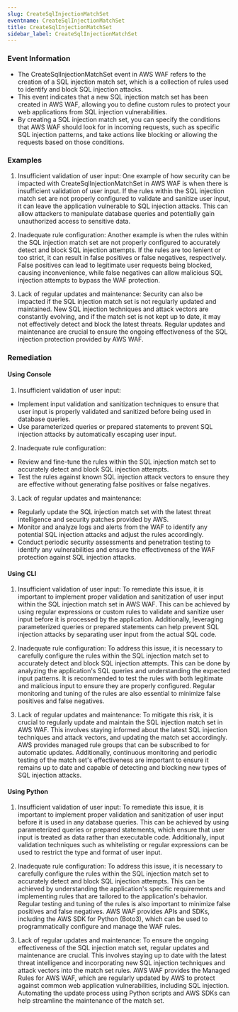 ```yaml
--- 
slug: CreateSqlInjectionMatchSet
eventname: CreateSqlInjectionMatchSet
title: CreateSqlInjectionMatchSet
sidebar_label: CreateSqlInjectionMatchSet
---
```

                       
### Event Information

- The CreateSqlInjectionMatchSet event in AWS WAF refers to the creation of a SQL injection match set, which is a collection of rules used to identify and block SQL injection attacks.
- This event indicates that a new SQL injection match set has been created in AWS WAF, allowing you to define custom rules to protect your web applications from SQL injection vulnerabilities.
- By creating a SQL injection match set, you can specify the conditions that AWS WAF should look for in incoming requests, such as specific SQL injection patterns, and take actions like blocking or allowing the requests based on those conditions.


### Examples

1. Insufficient validation of user input: One example of how security can be impacted with CreateSqlInjectionMatchSet in AWS WAF is when there is insufficient validation of user input. If the rules within the SQL injection match set are not properly configured to validate and sanitize user input, it can leave the application vulnerable to SQL injection attacks. This can allow attackers to manipulate database queries and potentially gain unauthorized access to sensitive data.

2. Inadequate rule configuration: Another example is when the rules within the SQL injection match set are not properly configured to accurately detect and block SQL injection attempts. If the rules are too lenient or too strict, it can result in false positives or false negatives, respectively. False positives can lead to legitimate user requests being blocked, causing inconvenience, while false negatives can allow malicious SQL injection attempts to bypass the WAF protection.

3. Lack of regular updates and maintenance: Security can also be impacted if the SQL injection match set is not regularly updated and maintained. New SQL injection techniques and attack vectors are constantly evolving, and if the match set is not kept up to date, it may not effectively detect and block the latest threats. Regular updates and maintenance are crucial to ensure the ongoing effectiveness of the SQL injection protection provided by AWS WAF.

### Remediation

#### Using Console

1. Insufficient validation of user input:
- Implement input validation and sanitization techniques to ensure that user input is properly validated and sanitized before being used in database queries.
- Use parameterized queries or prepared statements to prevent SQL injection attacks by automatically escaping user input.

2. Inadequate rule configuration:
- Review and fine-tune the rules within the SQL injection match set to accurately detect and block SQL injection attempts.
- Test the rules against known SQL injection attack vectors to ensure they are effective without generating false positives or false negatives.

3. Lack of regular updates and maintenance:
- Regularly update the SQL injection match set with the latest threat intelligence and security patches provided by AWS.
- Monitor and analyze logs and alerts from the WAF to identify any potential SQL injection attacks and adjust the rules accordingly.
- Conduct periodic security assessments and penetration testing to identify any vulnerabilities and ensure the effectiveness of the WAF protection against SQL injection attacks.

#### Using CLI

1. Insufficient validation of user input: To remediate this issue, it is important to implement proper validation and sanitization of user input within the SQL injection match set in AWS WAF. This can be achieved by using regular expressions or custom rules to validate and sanitize user input before it is processed by the application. Additionally, leveraging parameterized queries or prepared statements can help prevent SQL injection attacks by separating user input from the actual SQL code.

2. Inadequate rule configuration: To address this issue, it is necessary to carefully configure the rules within the SQL injection match set to accurately detect and block SQL injection attempts. This can be done by analyzing the application's SQL queries and understanding the expected input patterns. It is recommended to test the rules with both legitimate and malicious input to ensure they are properly configured. Regular monitoring and tuning of the rules are also essential to minimize false positives and false negatives.

3. Lack of regular updates and maintenance: To mitigate this risk, it is crucial to regularly update and maintain the SQL injection match set in AWS WAF. This involves staying informed about the latest SQL injection techniques and attack vectors, and updating the match set accordingly. AWS provides managed rule groups that can be subscribed to for automatic updates. Additionally, continuous monitoring and periodic testing of the match set's effectiveness are important to ensure it remains up to date and capable of detecting and blocking new types of SQL injection attacks.

#### Using Python

1. Insufficient validation of user input: To remediate this issue, it is important to implement proper validation and sanitization of user input before it is used in any database queries. This can be achieved by using parameterized queries or prepared statements, which ensure that user input is treated as data rather than executable code. Additionally, input validation techniques such as whitelisting or regular expressions can be used to restrict the type and format of user input.

2. Inadequate rule configuration: To address this issue, it is necessary to carefully configure the rules within the SQL injection match set to accurately detect and block SQL injection attempts. This can be achieved by understanding the application's specific requirements and implementing rules that are tailored to the application's behavior. Regular testing and tuning of the rules is also important to minimize false positives and false negatives. AWS WAF provides APIs and SDKs, including the AWS SDK for Python (Boto3), which can be used to programmatically configure and manage the WAF rules.

3. Lack of regular updates and maintenance: To ensure the ongoing effectiveness of the SQL injection match set, regular updates and maintenance are crucial. This involves staying up to date with the latest threat intelligence and incorporating new SQL injection techniques and attack vectors into the match set rules. AWS WAF provides the Managed Rules for AWS WAF, which are regularly updated by AWS to protect against common web application vulnerabilities, including SQL injection. Automating the update process using Python scripts and AWS SDKs can help streamline the maintenance of the match set.


 